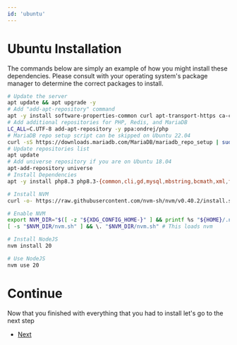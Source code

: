 ```yaml
---
id: 'ubuntu'
---
```


# Ubuntu Installation

The commands below are simply an example of how you might install these dependencies. Please consult with your operating system's package manager to determine the correct packages to install.
```bash
# Update the server
apt update && apt upgrade -y
# Add "add-apt-repository" command
apt -y install software-properties-common curl apt-transport-https ca-certificates gnupg
# Add additional repositories for PHP, Redis, and MariaDB
LC_ALL=C.UTF-8 add-apt-repository -y ppa:ondrej/php
# MariaDB repo setup script can be skipped on Ubuntu 22.04
curl -sS https://downloads.mariadb.com/MariaDB/mariadb_repo_setup | sudo bash
# Update repositories list
apt update
# Add universe repository if you are on Ubuntu 18.04
apt-add-repository universe
# Install Dependencies
apt -y install php8.3 php8.3-{common,cli,gd,mysql,mbstring,bcmath,xml,fpm,curl,zip,redis} mariadb-server nginx tar unzip zip git redis-server make dos2unix

# Install NVM
curl -o- https://raw.githubusercontent.com/nvm-sh/nvm/v0.40.2/install.sh | bash

# Enable NVM
export NVM_DIR="$([ -z "${XDG_CONFIG_HOME-}" ] && printf %s "${HOME}/.nvm" || printf %s "${XDG_CONFIG_HOME}/nvm")"
[ -s "$NVM_DIR/nvm.sh" ] && \. "$NVM_DIR/nvm.sh" # This loads nvm

# Install NodeJS
nvm install 20

# Use NodeJS
nvm use 20
```

# Continue
Now that you finished with everything that you had to install let's go to the next step
- [Next](/docs/mythicaldash-v3-remastered/install#installing-composer)